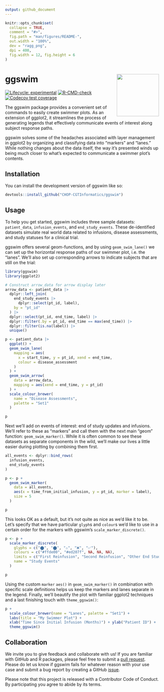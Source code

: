 ```yaml
---
output: github_document
---
```


<!-- README.md is generated from README.Rmd. Please edit that file -->

```r
knitr::opts_chunk$set(
  collapse = TRUE,
  comment = "#>",
  fig.path = "man/figures/README-",
  out.width = "100%",
  dev = "ragg_png",
  dpi = 400,
  fig.width = 12, fig.height = 6
)
```

# ggswim <a href="https://chop-cgtinformatics.github.io/ggswim/"><img src="man/figures/logo.png" align="right" height="138" /></a>

<!-- badges: start -->
[![Lifecycle: experimental](https://img.shields.io/badge/lifecycle-experimental-orange.svg)](https://lifecycle.r-lib.org/articles/stages.html#experimental)
[![R-CMD-check](https://github.com/CHOP-CGTInformatics/ggswim/actions/workflows/R-CMD-check.yaml/badge.svg)](https://github.com/CHOP-CGTInformatics/ggswim/actions/workflows/R-CMD-check.yaml)
[![Codecov test coverage](https://codecov.io/gh/CHOP-CGTInformatics/ggswim/branch/main/graph/badge.svg)](https://app.codecov.io/gh/CHOP-CGTInformatics/ggswim?branch=main)
<!-- badges: end -->

The ggswim package provides a convenient set of commands to easily create swimmer plots. As an extension of ggplot2, it streamlines the process of generating legends that effectively communicate events of interest along subject response paths.  

ggswim solves some of the headaches associated with layer management in ggplot2 by organizing and classifying data into "markers" and "lanes." While nothing changes about the data itself, the way it's presented winds up being much closer to what's expected to communicate a swimmer plot's contents.

## Installation

You can install the development version of ggswim like so:

``` r
devtools::install_github("CHOP-CGTInformatics/ggswim")
```

## Usage

To help you get started, ggswim includes three sample datasets: `patient_data`, `infusion_events`, and `end_study_events`. These de-identified datasets simulate real world data related to infusions, disease assessments, and study statuses for a clinical trial.

ggswim offers several geom-functions, and by using `geom_swim_lane()` we can set up the horizontal response paths of our swimmer plot, i.e. the "lanes". We'll also set up corresponding arrows to indicate subjects that are still on the trial:

```r
library(ggswim)
library(ggplot2)

# Construct arrow_data for arrow display later
arrow_data <- patient_data |>
  dplyr::left_join(
    end_study_events |>
      dplyr::select(pt_id, label),
    by = "pt_id"
  ) |>
  dplyr::select(pt_id, end_time, label) |>
  dplyr::filter(.by = pt_id, end_time == max(end_time)) |>
  dplyr::filter(is.na(label)) |>
  unique()

p <- patient_data |>
  ggplot() +
  geom_swim_lane(
    mapping = aes(
      x = start_time, y = pt_id, xend = end_time,
      colour = disease_assessment
    )
  ) +
  geom_swim_arrow(
    data = arrow_data,
    mapping = aes(xend = end_time, y = pt_id)
  ) +
  scale_colour_brewer(
    name = "Disease Assessments",
    palette = "Set1"
  )

p
```

Next we'll add on events of interest: end of study updates and infusions. We'll refer to these as "markers" and call them with the next main "geom" function: `geom_swim_marker()`. While it is often common to see these datasets as separate components in the wild, we'll make our lives a little easier during plotting by combining them first.

```r
all_events <- dplyr::bind_rows(
  infusion_events,
  end_study_events
)

p <- p +
  geom_swim_marker(
    data = all_events,
    aes(x = time_from_initial_infusion, y = pt_id, marker = label),
    size = 5
  )

p
```

This looks OK as a default, but it's not quite as nice as we'd like it to be. Let's specify that we have particular `glyph`s and `colour`s we'd like to use in a certain order for the markers with ggswim's `scale_marker_discrete()`.

```r
p <- p +
  scale_marker_discrete(
    glyphs = c("⬤", "⬤", "⚠️", "❌", "✅"),
    colours = c("#ffde00", "#ed207f", NA, NA, NA),
    limits = c("First Reinfusion", "Second Reinfusion", "Other End Study Reason", "Deceased", "Completed Study Follow-Up"),
    name = "Study Events"
  )

p
```


Using the custom `marker` `aes()` in `geom_swim_marker()` in combination with specific scale definitions helps us keep the markers and lanes separate in the legend. Finally, we'll beautify the plot with familiar ggplot2 techniques and a last finishing touch with `theme_ggswim()`:

```r
p +
  scale_colour_brewer(name = "Lanes", palette = "Set1") +
  labs(title = "My Swimmer Plot") +
  xlab("Time Since Initial Infusion (Months)") + ylab("Patient ID") +
  theme_ggswim()
```

## Collaboration

We invite you to give feedback and collaborate with us! If you are familiar with GitHub and R packages, please feel free to submit a [pull request](https://github.com/CHOP-CGTInformatics/ggswim/pulls). Please do let us know if ggswim fails for whatever reason with your use case and submit a bug report by creating a GitHub [issue](https://github.com/CHOP-CGTInformatics/ggswim/issues).

Please note that this project is released with a Contributor Code of Conduct. By participating you agree to abide by its terms.
